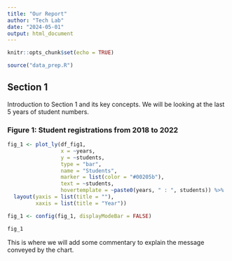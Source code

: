 ```yaml
---
title: "Our Report"
author: "Tech Lab"
date: "2024-05-01"
output: html_document
---
```


```r
knitr::opts_chunk$set(echo = TRUE)

source("data_prep.R")

```

## Section 1

Introduction to Section 1 and its key concepts. We will be looking at the last 5 years of student numbers.

### Figure 1: Student registrations from 2018 to 2022

```r

fig_1 <- plot_ly(df_fig1,
                 x = ~years,
                 y = ~students,
                 type = "bar",
                 name = "Students",
                 marker = list(color = "#00205b"),
                 text = ~students,
                 hovertemplate = ~paste0(years, " : ", students)) %>% 
  layout(yaxis = list(title = ""),
         xaxis = list(title = "Year"))

fig_1 <- config(fig_1, displayModeBar = FALSE)

fig_1

```

This is where we will add some commentary to explain the message conveyed by the chart.
